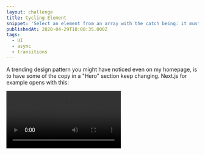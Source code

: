 ```yaml
---
layout: challenge
title: Cycling Element
snippet: 'Select an element from an array with the catch being: it must keep changing to the next one!'
publishedAt: 2020-04-29T18:00:35.000Z
tags:
  - UI
  - async
  - transitions
---
```



<div className="pb-4">
  <FeaturedPreview />
</div>

A trending design pattern you might have noticed even on my homepage, is to have some of the copy in a "Hero" section keep changing. Next.js for example opens with this:

<Video src="/videos/nextjs-cycling-element.mp4" />

How would we recreate this? Are we limited to text, or can we cycle through anything? Numbers, components, even functions?

We will explore with this challenge!

## Spec

Let’s make a game!

You are meant to progress through the list items step by step. Completing all of **MVP** leaves you with something usable you can deploy and show.

Making it through all stretch goals leaves you with something fun to message your friends to try out!

The `FeaturedPreview` above, the button you may tap to affect your score, is a work-in-progress based on me going through the spec live, on the [Twitch stream](https://www.twitch.tv/jmagrippis "feel free to join, it's free!").

### MVP

#### 1. Create a prominent header which cycles between the following text:

- “The best game for developers”
- “The best game for nerds”
- “The best game for training your twitch reflex”
- “The best game for hand-eye coordination”
- “The best game for **you**”

#### 2. Create a button with copy alternating between “hit to win” / “hit to lose”

#### 3. Clicking the button while it includes “win” adds 1 to your score

#### 4. Display said score prominently above the button, below the header

#### 5. Clicking the button while it includes “lose” subtracts 5 from your score

### Stretch Goals

#### 1. Have the changed part of the copy in the header “animate in”

#### 2. Game alternates between three “buttons” that have no copy: They just look different. For example: “green circle”, “grey circle”, “red circle”, but feel free to be creative, maybe use sprites!

#### 3. Endless mode:

- hitting the “green circle” adds one point
- hitting a “grey circle” removes two points
- hitting a “red circle” results in “Game Over”
- The “Game Over” screen shows the high-score even more prominently
- “Game Over” screen has a button to restart the game
- **Not** clicking “green circle” before it changes removes one point

#### 4. High-score mode:

- “Game Over” screen as above, after we’ve gone through 30 buttons
- Users can choose between “short” / “medium” / “long” sessions

#### 5. “Random” modes:

- instead of predictably alternating between the buttons, vary the order in which they appear
- Keep the ratios the same: if a “long” High-Score session is going to show 300 buttons it has to be 100 “green”, 100 “grey”, 100 “red” buttons

## Starting points

### Code Sandbox

If you wish to give this a try in React, all you have to do is use this [Code Sandbox](https://codesandbox.io/s/cycling-element-uyhd0?file=/src/components/App.js 'uses the default create-react-app template')!

### “Official” git repository

To work with your own tools but with React, testing, and styling via [Tailwind.css](https://tailwindcss.com/ 'utility-first CSS framework') already setup for you, you may checkout [this repository](https://github.com/jmagrippis/magrippis 'It is this very site!'):

- `pages/coding-challenges/cycling-element/playground/index.tsx` is a mostly empty React file. Feel free to work in there, and/or create extra components in the `components` directory, and write extra tests. Any file ending in `.test.tsx` will be picked up when you run `yarn test --watch`
- `yarn dev` will start the hot-reloading development server, and you’ll be able to see the results of your work at [http://localhost:3500/coding-challenges/cycling-element/playground](http://localhost:3500/coding-challenges/cycling-element/playground)

This is a more realistic workflow, as most of the time in software engineering, you are adding features to pre-existing codebases.

### MacGuyver mode

You may create your own solution in anything you’d like, and use the [contact form](/contact 'best way to reach me') to submit a link to wherever you’ve made your source code available! It’d be great if it were also deployed somewhere like [Netlify](https://www.netlify.com/ 'The fastest way to
build the fastest sites') so everyone can have a play!

### Lone Ranger

And, of course, feel free to give this a try even if you have no intention to submit anything to me for feedback. The point of this is for you to learn, and I’d love to help more; but I can step out of the way as needed.

## Demo solution

There is a solution-in-progress over at [/coding-challenges/2020/cycling-element/demo](/coding-challenges/2020/cycling-element/demo). As mentioned before, you may catch [the Twitch stream](https://www.twitch.tv/jmagrippis) to see me go through the spec live!

It’s not meant to be “the one true solution”, but it is using React with hooks 😄

I am trying to have fun with mine, make sure to have fun with yours!
